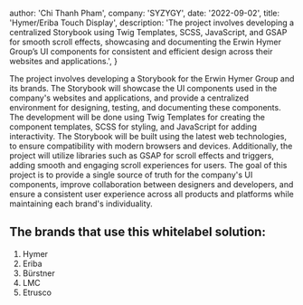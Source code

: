 
  author: 'Chi Thanh Pham',
  company: 'SYZYGY',
  date: '2022-09-02',
  title: 'Hymer/Eriba Touch Display',
  description:
    'The project involves developing a centralized Storybook using Twig Templates, SCSS, JavaScript, and GSAP for smooth scroll effects, showcasing and documenting the Erwin Hymer Group’s UI components for consistent and efficient design across their websites and applications.',
}


The project involves developing a Storybook for the Erwin Hymer Group and its brands. 
The Storybook will showcase the UI components used in the company's websites and applications, 
and provide a centralized environment for designing, testing, and documenting these components.
The development will be done using Twig Templates for creating the component templates, 
SCSS for styling, and JavaScript for adding interactivity. 
The Storybook will be built using the latest web technologies, to ensure compatibility with modern browsers and devices. 
Additionally, the project will utilize libraries such as GSAP for scroll effects and triggers, 
adding smooth and engaging scroll experiences for users.
The goal of this project is to provide a single source of truth for the company's UI components, 
improve collaboration between designers and developers, 
and ensure a consistent user experience across all products and platforms while maintaining each brand's individuality.



## The brands that use this whitelabel solution:
1. Hymer
2. Eriba
3. Bürstner
4. LMC
5. Etrusco

